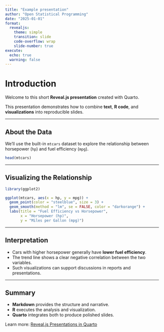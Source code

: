 ```yaml
---
title: "Example presentation"
author: "Open Statistical Programming"
date: "2025-01-01"
format: 
  revealjs:
    theme: simple
    transition: slide
    code-overflow: wrap
    slide-number: true
execute:
  echo: true
  warning: false
---
```


# Introduction

Welcome to this short **Reveal.js presentation** created with Quarto.

This presentation demonstrates how to combine **text**, **R code**, and **visualizations** into reproducible slides.

---

## About the Data

We’ll use the built-in `mtcars` dataset to explore the relationship between horsepower (`hp`) and fuel efficiency (`mpg`).

```r
head(mtcars)
```

---

## Visualizing the Relationship

```r
library(ggplot2)

ggplot(mtcars, aes(x = hp, y = mpg)) +
  geom_point(color = "steelblue", size = 3) +
  geom_smooth(method = "lm", se = FALSE, color = "darkorange") +
  labs(title = "Fuel Efficiency vs Horsepower",
       x = "Horsepower (hp)",
       y = "Miles per Gallon (mpg)")
```

---

## Interpretation

* Cars with higher horsepower generally have **lower fuel efficiency**.
* The trend line shows a clear negative correlation between the two variables.
* Such visualizations can support discussions in reports and presentations.

---

## Summary

* **Markdown** provides the structure and narrative.
* **R** executes the analysis and visualization.
* **Quarto** integrates both to produce polished slides.

Learn more:
[Reveal.js Presentations in Quarto](https://quarto.org/docs/presentations/revealjs/)






